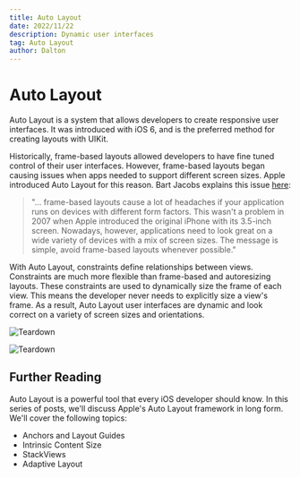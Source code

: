 ```yaml
---
title: Auto Layout
date: 2022/11/22
description: Dynamic user interfaces
tag: Auto Layout
author: Dalton
---
```


# Auto Layout

Auto Layout is a system that allows developers to create responsive user interfaces. It was introduced with iOS 6, and is the preferred method for creating layouts with UIKit. 

Historically, frame-based layouts allowed developers to have fine tuned control of their user interfaces. However, frame-based layouts began causing issues when apps needed to support different screen sizes. Apple introduced Auto Layout for this reason. Bart Jacobs explains this issue [here](https://cocoacasts.com/what-is-auto-layout): 

> "... frame-based layouts cause a lot of headaches if your application runs on devices with different form factors. This wasn't a problem in 2007 when Apple introduced the original iPhone with its 3.5-inch screen. Nowadays, however, applications need to look great on a wide variety of devices with a mix of screen sizes. The message is simple, avoid frame-based layouts whenever possible."

With Auto Layout, constraints define relationships between views. Constraints are much more flexible than frame-based and autoresizing layouts. These constraints are used to dynamically size the frame of each view. This means the developer never needs to explicitly size a view's frame. As a result, Auto Layout user interfaces are dynamic and look correct on a variety of screen sizes and orientations.


<Image
  src="/images/DALL·E 2022-11-22 14.55.18.png"
  alt="Teardown"
  width={360}
  height={360}
  priority
  className="next-image"
/>

<div className="image-column">
  <Image
    src="/images/DALL·E 2022-11-22 14.55.18.png"
    alt="Teardown"
    width={360}
    height={360}
    priority
    className="next-image"
  />
</div>

## Further Reading

Auto Layout is a powerful tool that every iOS developer should know. In this series of posts, we'll discuss Apple's Auto Layout framework in long form. We'll cover the following topics:

- Anchors and Layout Guides
- Intrinsic Content Size
- StackViews
- Adaptive Layout
